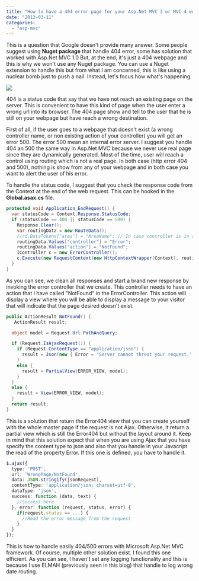 ```yaml
---
title: "How to have a 404 error page for your Asp.Net MVC 3 or MVC 4 website"
date: "2013-03-11"
categories: 
  - "asp-mvc"
---
```


This is a question that Google doesn't provide many answer. Some people suggest using **Nuget package** that handle 404 error, some has solution that worked with Asp.Net MVC 1.0 But, at the end, it's just a 404 webpage and this is why we won't use any Nuget package. You can use a Nuget extension to handle this but from what I am concerned, this is like using a nuclear bomb just to push a nail. Instead, let's focus how what's happening.

![](images/nuget_notfoundplugin-400x268.png)

404 is a status code that say that we have not reach an existing page on the server. This is convenient to have this kind of page when the user enter a wrong url into its browser. The 404 page show and tell to the user that he is still on your webpage but have reach a wrong destination.

First of all, if the user goes to a webpage that doesn't exist (a wrong controller name, or non existing action of your controller) you will get an error 500. The error 500 mean an internal error server. I suggest you handle 404 an 500 the same way in Asp.Net MVC because we never use real page since they are dynamically generated. Most of the time, user will reach a control using routing which is not a real page. In both case (http error 404 and 500), nothing is show from any of your webpage and in both case you want to alert the user of his error.

To handle the status code, I suggest that you check the response code from the Context at the end of the web request. This can be hooked in the **Global.asax.cs** file.


```csharp
protected void Application_EndRequest() { 
  var statusCode = Context.Response.StatusCode; 
  if (statusCode == 404 || statusCode == 500) { 
    Response.Clear(); 
    var routingData = new RouteData(); 
    //rd.DataTokens["area"] = "AreaName"; // In case controller is in another area 
    routingData.Values["controller"] = "Error"; 
    routingData.Values["action"] = "NotFound"; 
    IController c = new ErrorController(); 
    c.Execute(new RequestContext(new HttpContextWrapper(Context), routingData)); 
  } 
} 
```

As you can see, we clean all responses and start a brand new response by invoking the error controller that we create. This controller needs to have an action that I have called "NotFound" in the ErrorController. This action will display a view where you will be able to display a message to your visitor that will indicate that the page desired doesn't exist.


```csharp
public ActionResult NotFound() { 
   ActionResult result;

  object model = Request.Url.PathAndQuery;

  if (Request.IsAjaxRequest()) { 
    if (Request.ContentType == "application/json") { 
      result = Json(new { Error = "Server cannot threat your request." }); 
    } 
    else { 
      result = PartialView(ERROR_VIEW, model); 
    } 
  } 
  else { 
    result = View(ERROR_VIEW, model); 
  } 
  return result; 
} 
```

This is a solution that return the Error404 view that you can create yourself with the whole master page if the request is not Ajax. Otherwise, it return a partial view which is still the Error404 but without the layout around it. Keep in mind that this solution expect that when you are using Ajax that you have specify the content type to json and also that you handle in your Javacript the read of the property Error. If this one is defined, you have to handle it.

```typescript
$.ajax({ 
  type: 'POST', 
  url: 'WrongPage/NotFound', 
  data: JSON.stringify(jsonRequest), 
  contentType: 'application/json; charset=utf-8', 
  dataType: 'json', 
  success: function (data, text) { 
    //Success here 
  }, error: function (request, status, error) { 
    if(request.status == ...) { 
      //Read the error message from the request 
    } 
  } 
}); 
``` 


This is how to handle easily 404/500 errors with Microsoft Asp.Net MVC framework. Of course, multiple other solution exist. I found this one efficient. As you can see, I haven't set any logging functionality and this is because I use ELMAH (previously seen in this blog) that handle to log wrong date routing.
